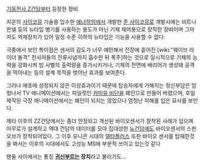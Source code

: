[[기동전사 Z건담]]부터 등장한 장비.

지온의 [[사이코뮤]] 기술을 입수한 [[애너하임]]에서 개발한 [[준 사이코뮤]]로 개발시에는 비트나 판넬 등의 뉴타입 병기를 사용하는 용도가 아닌 기체 제어용으로 장착한 장비이며 그마저도 억제장치가 있어 일정 수준 이하의 뉴타입은 기능을 사용할 수 없다.

극중에서 보인 특이점은 센서의 감도가 너무 예민해서 전장에 흩어진 [wiki:"웨이브 라이더 돌격" 전사자들의 잔류사념까지 흡수한 뒤 폭주]하는 것으로 일시적으로 기체의 능력을 강화시켜 빔 샤벨의 출력량을 증가시키거나, 기체의 전면에 배리어가 생성돼 공격을 막아내는 등의 설계 목적을 벗어난 효과를 보여준다.

그러나 애초에 상정되지 않은 이상효과이기 때문에 탑승자에게 가해지는 정신부담은 엄청나서 TV 애니메이션에서는 파일럿인 [[카미유 비단]]을 폐인으로 만들어 버렸으며, 후일 제작된 극장 애니메이션에서는 폐인이 되지는 않았으나 엄청난 피해를 입은 묘사를 보인다.

제타 이후의 ZZ건담에서는 좀더 안정되고 개선된 바이오센서가 장착된 사례가 있으며 아무로가 설계하고 역대 건담의 데이터를 모아 집대성한 [[뉴건담]]에도 바이오센서의 스핀오브가 장착되어있다. 그 이후 유니콘 시대의 [[델타플러스]] 또한 바이오 센서를 탑재한것을 봐서는 이후의 시대에서도 고성능 MS에 부분적 쓰이고 있는것 같다 

팬들 사이에서는 통칭 '''[[귀신]]부르는 장치'''라고 불리기도...
